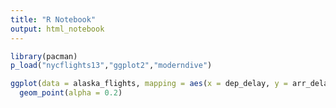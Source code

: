 ```yaml
---
title: "R Notebook"
output: html_notebook
---
```


```r
library(pacman)
p_load("nycflights13","ggplot2","moderndive")
```

```r
ggplot(data = alaska_flights, mapping = aes(x = dep_delay, y = arr_delay)) + 
  geom_point(alpha = 0.2)
```

